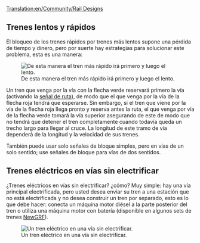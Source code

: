 [[Translation:en/Community/Rail Designs]]
{{es/Tabla de contenido}}
==Trenes lentos y rápidos==
El bloqueo de los trenes rápidos por trenes más lentos supone una pérdida de tiempo y dinero, pero por suerte hay estrategias para solucionar este problema, esta es una manera:

[[File:en/Rail design1.png|center|frame|De esta manera el tren más rápido irá primero y luego el lento.]]

Un tren que venga por la vía con la flecha verde reservará primero la vía (activando la [[es/Manual/Señales#Señales de ruta|señal de ruta]]), de modo que el que venga por la vía de la flecha roja tendrá que esperarse. Sin embargo, si el tren que viene por la vía de la flecha roja llega pronto y reserva antes la ruta, el que venga por vía de la flecha verde tomará la vía superior asegurando de este de modo que no tendrá que detener el tren completamente cuando todavía queda un trecho largo para llegar al cruce. La longitud de este tramo de vía dependerá de la longitud y la velocidad de sus trenes.

También puede usar solo señales de bloque simples, pero en vías de un solo sentido; use señales de bloque para vías de dos sentidos.

==Trenes eléctricos en vías sin electrificar==
¿Trenes eléctricos en vías sin electrificar? ¿cómo? Muy simple: hay una vía principal electrificada, pero usted desea enviar su tren a una estación que no está electrificada y no desea construir un tren por separado, esto es lo que debe hacer: conecta un máquina motor diésel a la parte posterior del tren o utiliza una máquina motor con batería (disponible en algunos sets de trenes [[es/Manual/NewGRF|NewGRF]]).

[[File:en/Snapshot7.png|frame|center|Un tren eléctrico en una vía sin electrificar.]]